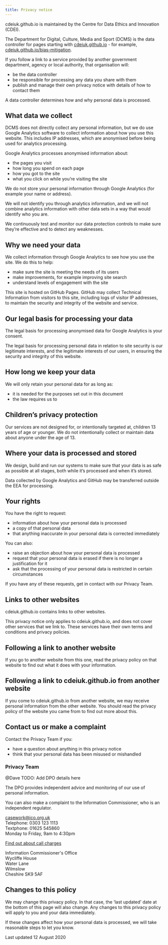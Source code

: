 ```yaml
---
title: Privacy notice
---
```



<CookieBanner />

cdeiuk.github.io is maintained by the Centre for Data Ethics and Innovation (CDEI).

The Department for Digital, Culture, Media and Sport (DCMS) is the data controller for pages starting with [cdeiuk.github.io][cdeiuk-gh-pages] - for example, [cdeiuk.github.io/bias-mitigation][bias-mitigation].

If you follow a link to a service provided by another government department, agency or local authority, that organisation will:

- be the data controller
- be responsible for processing any data you share with them
- publish and manage their own privacy notice with details of how to contact them

A data controller determines how and why personal data is processed.

## What data we collect

DCMS does not directly collect any personal information, but we do use Google Analytics software to collect information about how you use this website. This includes IP addresses, which are anonymised before being used for analytics processing.

Google Analytics processes anonymised information about:

- the pages you visit
- how long you spend on each page
- how you got to the site
- what you click on while you’re visiting the site

We do not store your personal information through Google Analytics (for example your name or address).

We will not identify you through analytics information, and we will not combine analytics information with other data sets in a way that would identify who you are.

We continuously test and monitor our data protection controls to make sure they’re effective and to detect any weaknesses.

## Why we need your data

We collect information through Google Analytics to see how you use the site. We do this to help:

- make sure the site is meeting the needs of its users
- make improvements, for example improving site search
- understand levels of engagement with the site

This site is hosted on GitHub Pages. GitHub may collect Technical Information from visitors to this site, including logs of visitor IP addresses, to maintain the security and integrity of the website and
service.

## Our legal basis for processing your data

The legal basis for processing anonymised data for Google Analytics is your consent.

The legal basis for processing personal data in relation to site security is our legitimate interests, and the legitimate interests of our users, in ensuring the security and integrity of this website.

## How long we keep your data

We will only retain your personal data for as long as:

- it is needed for the purposes set out in this document
- the law requires us to

## Children’s privacy protection

Our services are not designed for, or intentionally targeted at, children 13 years of age or younger. We do not intentionally collect or maintain data about anyone under the age of 13.

## Where your data is processed and stored

We design, build and run our systems to make sure that your data is as safe as possible at all stages, both while it’s processed and when it’s stored.

Data collected by Google Analytics and GitHub may be transferred outside the EEA for processing.

## Your rights

You have the right to request:

- information about how your personal data is processed
- a copy of that personal data
- that anything inaccurate in your personal data is corrected immediately

You can also:

- raise an objection about how your personal data is processed
- request that your personal data is erased if there is no longer a justification for it
- ask that the processing of your personal data is restricted in certain circumstances

If you have any of these requests, get in contact with our Privacy Team.

## Links to other websites

cdeiuk.github.io contains links to other websites.

This privacy notice only applies to cdeiuk.github.io, and does not cover other services that we link to. These services have their own terms and conditions and privacy policies.

## Following a link to another website

If you go to another website from this one, read the privacy policy on that website to find out what it does with your information.

## Following a link to cdeiuk.github.io from another website

If you come to cdeiuk.github.io from another website, we may receive personal information from the other website. You should read the privacy policy of the website you came from to find out more about this.

## Contact us or make a complaint

Contact the Privacy Team if you:

- have a question about anything in this privacy notice
- think that your personal data has been misused or mishandled

### Privacy Team

@Dave TODO: Add DPO details here

The DPO provides independent advice and monitoring of our use of personal information.

You can also make a complaint to the Information Commissioner, who is an independent regulator.

[casework@ico.org.uk][mail-to-ico]<br/>
Telephone: 0303 123 1113<br />
Textphone: 01625 545860<br />
Monday to Friday, 9am to 4:30pm<br />

[Find out about call charges][call-charges]

Information Commissioner's Office<br />
Wycliffe House<br />
Water Lane<br />
Wilmslow<br />
Cheshire SK9 5AF<br />

## Changes to this policy

We may change this privacy policy. In that case, the ‘last updated’ date at the bottom of this page will also change. Any changes to this privacy policy will apply to you and your data immediately.

If these changes affect how your personal data is processed, we will take reasonable steps to let you know.

Last updated 12 August 2020

[cdeiuk-gh-pages]: https://cdeiuk.github.io/
[bias-mitigation]: https://cdeiuk.github.io/bias-mitigation
[call-charges]: https://gov.uk/call-charges
[mail-to-ico]: mailto:casework@ico.org.uk
